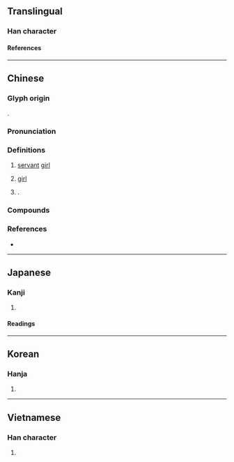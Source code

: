 {{character info}}
==Translingual==

===Han character===
{{Han char|rn=38|rad=女|as=05|sn=8|four=47411|canj=VSP|ids=⿰女尼}}

====References====
{{Han ref|kx=0257.140|dkj=06123|dj=0522.100|hdz=21041.020|uh=59AE}}

----

==Chinese==
{{zh-forms}}

===Glyph origin===
{{Han compound|女|尼|ls=psc|c1=s|c2=p|t1=woman}}.

===Pronunciation===
{{zh-pron
|m=妮,er=y,2er=y
|m_note=erhua-ed - "girl"
|c=nei4
|j=nieh4
|cat=n,pn
}}

===Definitions===
{{zh-hanzi}}

# {{zh-o}} [[servant]] [[girl]]
# {{lb|zh|dialectal|affectionate|or|pejorative}} [[girl]]
# {{surname|zh}}.

===Compounds===
{{zh-der|婢妮|小妮子|妮子}}

===References===
* {{R:yue:Hanzi}}

----

==Japanese==

===Kanji===
{{ja-kanji|grade=|rs=女05}}

# {{rfdef|ja|sort=女05}}

====Readings====
{{ja-readings
|goon=に
|kanon=じ
|kun=はしため, やわらかくまつわる<やはらかくまつはる
}}

----

==Korean==

===Hanja===
{{ko-hanja|hangeul=니|rv=ni|mr=ni|}}

# {{rfdef|ko|sort=女05}}

----

==Vietnamese==

===Han character===
{{vi-readings|reading=ny, ni|rs=女05}}

# {{rfdef|vi|sort=女05}}